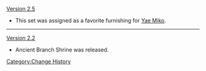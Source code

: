 [[Version 2.5]]
* This set was assigned as a favorite furnishing for [[Yae Miko]].
----
[[Version 2.2]]
* Ancient Branch Shrine was released.
<noinclude>[[Category:Change History]]</noinclude>